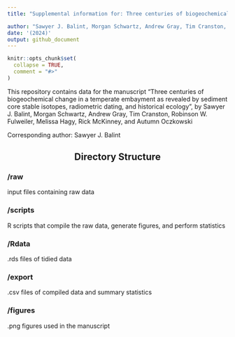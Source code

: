 ```yaml
---
title: "Supplemental information for: Three centuries of biogeochemical change in a temperate embayment as revealed by sediment core stable isotopes, radiometric dating, and historical ecology"

author: "Sawyer J. Balint, Morgan Schwartz, Andrew Gray, Tim Cranston, Robinson W. Fulweiler, Melissa Hagy, Rick McKinney, and Autumn Oczkowski"
date: '(2024)'
output: github_document
---
```


```r
knitr::opts_chunk$set(
  collapse = TRUE,
  comment = "#>"
)
```

This repository contains data for the manuscript "Three centuries of biogeochemical change in a temperate embayment as revealed by sediment core stable isotopes, radiometric dating, and historical ecology", by Sawyer J. Balint, Morgan Schwartz, Andrew Gray, Tim Cranston, Robinson W. Fulweiler, Melissa Hagy, Rick McKinney, and Autumn Oczkowski

Corresponding author: Sawyer J. Balint

<center><h2>Directory Structure</h2></center>

<h3>/raw</h3> input files containing raw data
<h3>/scripts</h3> R scripts that compile the raw data, generate figures, and perform statistics
<h3>/Rdata</h3> .rds files of tidied data
<h3>/export</h3> .csv files of compiled data and summary statistics
<h3>/figures</h3> .png figures used in the manuscript

